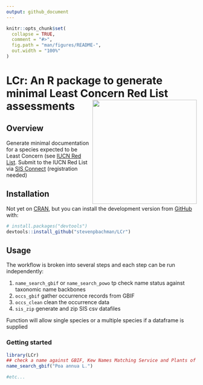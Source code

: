 ```yaml
---
output: github_document
---
```


```r
knitr::opts_chunk$set(
  collapse = TRUE,
  comment = "#>",
  fig.path = "man/figures/README-",
  out.width = "100%"
)
```
# LCr: An R package to generate minimal Least Concern Red List assessments <a href="https://matildabrown.github.io/rWCVP/"><img src="man/figures/logo.png" align="right" height="276" /></a>

## Overview
Generate minimal documentation for a species expected to be Least Concern (see [IUCN Red List](https://www.iucnredlist.org/). Submit to the IUCN Red List via [SIS Connect](https://connect.iucnredlist.org/) (registration needed)

## Installation

Not yet on [CRAN](https://CRAN.R-project.org), but you can install the development version from [GitHub](https://github.com/) with:

``` r
# install.packages("devtools")
devtools::install_github("stevenpbachman/LCr")
```

## Usage

The workflow is broken into several steps and each step can be run independently:

1.	`name_search_gbif` or `name_search_powo` tp check name status against taxonomic name backbones 
2.	`occs_gbif` gather occurrence records from GBIF
3.  `occs_clean` clean the occurrence data 
4.	`sis_zip` generate and zip SIS csv datafiles

Function will allow single species or a multiple species if a dataframe is supplied

### Getting started

```r
library(LCr)
## check a name against GBIF, Kew Names Matching Service and Plants of the World Online
name_search_gbif("Poa annua L.")

#etc...
```



